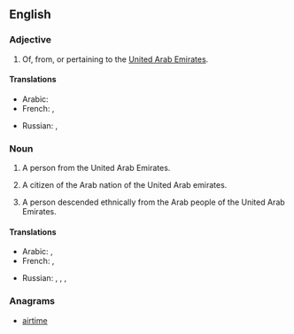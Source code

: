 {{also|emirati}}
==English==

===Adjective===
{{en-adj|-}}

# Of, from, or pertaining to the [[United Arab Emirates]].

====Translations====
{{trans-top|Of, from, or pertaining to United Arab Emirates}}
* Arabic: {{t|ar|إماراتي‎|tr='imaraatiy|sc=Arab}}
* French: {{t|fr|émirati}}, {{t|fr|émirien}}
{{trans-mid}}
* Russian: {{t|ru|эмиратский|tr=emirátskij|sc=Cyrl}}, {{t|ru|ОАЭ|tr=o-a-é|sc=Cyrl}}
{{trans-bottom}}

===Noun===
{{en-noun}}

# A person from the United Arab Emirates.
# {{historical}} A citizen of the Arab nation of the United Arab emirates.
# A person descended ethnically from the Arab people of the United Arab Emirates.

====Translations====
{{trans-top|A person from the United Arab Emirates}}
* Arabic: {{t|ar|إماراتي‎|m|tr='imaraatiy|sc=Arab}}, {{t|ar|إماراتية|f|tr='imaratíyya|sc=Arab}}
* French: {{t-|fr|Émirati}},  {{t|fr|Émirien|m}}
{{trans-mid}}
* Russian: {{t|ru|житель ОАЭ|m|tr=žítel' o-a-é|sc=Cyrl}},  {{t|ru|жительница ОАЭ|f|tr=žítel'nica o-a-é|sc=Cyrl}}, {{t|ru|эмиратец|m|tr=emirátec|sc=Cyrl}}, {{t|ru|эмиратка|f|tr=emirátka|sc=Cyrl}}
{{trans-bottom}}

===Anagrams===
* {{alphagram|aeiimrt}} [[airtime#English|airtime]]